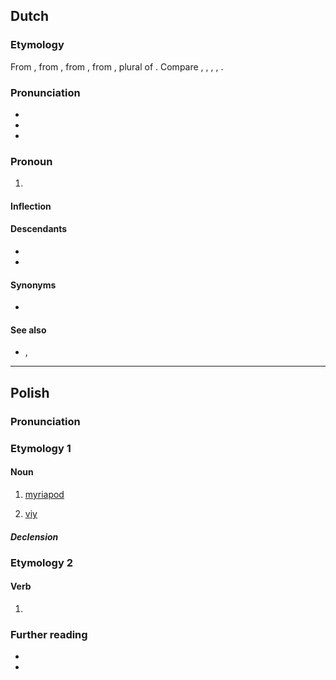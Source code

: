 ==Dutch==

===Etymology===
From {{inh|nl|dum|wi}}, from {{inh|nl|odt|wī}}, from {{inh|nl|gem-pro|*wīz}}, from {{der|nl|ine-pro|*wéy-}}, plural of {{m|ine-pro|*éǵh₂}}. Compare {{cog|nds|wi}}, {{cog|fy|wy}}, {{cog|de|wir}}, {{cog|en|we}}, {{cog|da|vi}}.

===Pronunciation===
* {{IPA|nl|/ʋɛi̯/|qual1=stressed|/ʋə/|qual2=unstressed}}
* {{audio|nl|Nl-wij.ogg|audio}}
* {{homophones|nl|wei}}

===Pronoun===
{{head|nl|pronoun|cat2=personal pronouns}}

# {{n-g|the [[first-person]] [[plural]] [[personal pronoun]]; refers to the speakers}}

====Inflection====
{{nl-decl-personal pronouns}}

====Descendants====
* {{desc|gmw-jdt|wāi}}
* {{desc|dcr|wellie}}

====Synonyms====
* {{l|nl|we}}

====See also====
* {{l|nl|ons}}, {{l|nl|onze}}

----

==Polish==
{{wp|lang=pl}}

===Pronunciation===
{{pl-p|a=LL-Q809 (pol)-Olaf-wij.wav}}

===Etymology 1===
{{rfe|pl}}

====Noun====
{{pl-noun|m-an}}

# [[myriapod]] {{gl|arthropod belonging to the subphylum [[Myriapoda]]}}
# {{lb|pl|Slavic mythology}} [[viy]] {{gl|creature with gigantic eyelids and eyelashes from hell who kills by looking at people}}

=====Declension=====
{{pl-decl-noun-m-an|genp=wijów}}

===Etymology 2===
{{nonlemma}}

====Verb====
{{head|pl|verb form}}

# {{inflection of|pl|wić||2|s|impr|pres}}

===Further reading===
* {{R:pl:WSJP}}
* {{R:pl:PWN}}

{{C|pl|Myriapods|Mythological creatures}}
